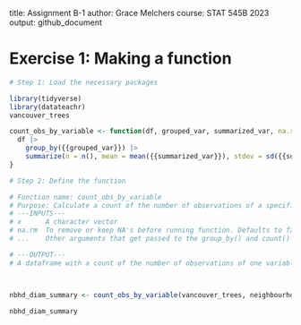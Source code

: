 title: Assignment B-1
author: Grace Melchers
course: STAT 545B 2023
output: github_document

# Exercise 1: Making a function

```r

# Step 1: Load the necessary packages

library(tidyverse)
library(datateachr)
vancouver_trees

count_obs_by_variable <- function(df, grouped_var, summarized_var, na.rm = TRUE) {
  df |>
    group_by({{grouped_var}}) |>
    summarize(n = n(), mean = mean({{summarized_var}}), stdev = sd({{summarized_var}}), range = (max({{summarized_var}}) - min({{summarized_var}})))
}

# Step 2: Define the function

# Function name: count_obs_by_variable
# Purpose: Calculate a count of the number of observations of a specific variable in each category of a group
# ---INPUTS---
# x      A character vector
# na.rm  To remove or keep NA's before running function. Defaults to false - logical value.
# ...    Other arguments that get passed to the group_by() and count() functions

# ---OUTPUT---
# A dataframe with a count of the number of observations of one variable grouped by the categories of another variable.



nbhd_diam_summary <- count_obs_by_variable(vancouver_trees, neighbourhood_name, diameter)

nbhd_diam_summary
```

